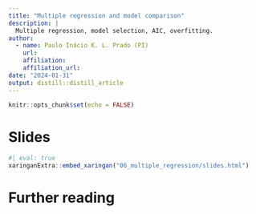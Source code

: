 ```yaml
---
title: "Multiple regression and model comparison"
description: |
  Multiple regression, model selection, AIC, overfitting.
author:
  - name: Paulo Inácio K. L. Prado (PI)
    url: 
    affiliation: 
    affiliation_url:
date: "2024-01-31"
output: distill::distill_article
---
```


```r
knitr::opts_chunk$set(echo = FALSE)
```

# Slides

```r
#| eval: true
xaringanExtra::embed_xaringan("06_multiple_regression/slides.html")
```


# Further reading







